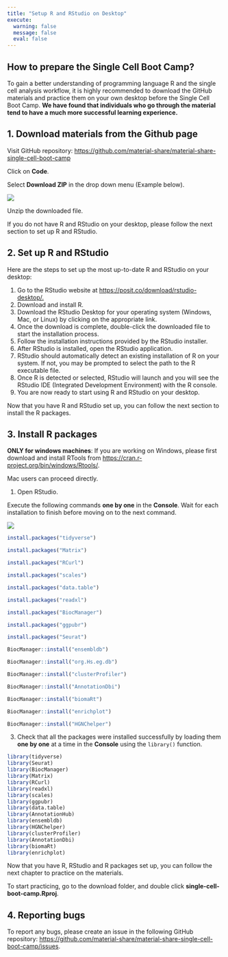 ```yaml
---
title: "Setup R and RStudio on Desktop"
execute:
  warning: false
  message: false
  eval: false
---
```


## How to prepare the Single Cell Boot Camp?

To gain a better understanding of programming language R and the single cell analysis workflow, it is highly recommended to download the GitHub materials and practice them on your own desktop before the Single Cell Boot Camp. **We have found that individuals who go through the material tend to have a much more successful learning experience.**

## 1. Download materials from the Github page

Visit GitHub repository: <https://github.com/material-share/material-share-single-cell-boot-camp>

Click on **Code**.

Select **Download ZIP** in the drop down menu (Example below).

![](figures/setup_1.png)

Unzip the downloaded file.

If you do not have R and RStudio on your desktop, please follow the next section to set up R and RStudio.

## 2. Set up R and RStudio

Here are the steps to set up the most up-to-date R and RStudio on your desktop:

1.  Go to the RStudio website at <https://posit.co/download/rstudio-desktop/.>
2.  Download and install R.
3.  Download the RStudio Desktop for your operating system (Windows, Mac, or Linux) by clicking on the appropriate link.
4.  Once the download is complete, double-click the downloaded file to start the installation process.
5.  Follow the installation instructions provided by the RStudio installer.
6.  After RStudio is installed, open the RStudio application.
7.  RStudio should automatically detect an existing installation of R on your system. If not, you may be prompted to select the path to the R executable file.
8.  Once R is detected or selected, RStudio will launch and you will see the RStudio IDE (Integrated Development Environment) with the R console.
9.  You are now ready to start using R and RStudio on your desktop.

Now that you have R and RStudio set up, you can follow the next section to install the R packages.

## 3. Install R packages

**ONLY for windows machines**: If you are working on Windows, please first download and install RTools from <https://cran.r-project.org/bin/windows/Rtools/>.

Mac users can proceed directly.

1.  Open RStudio.

Execute the following commands **one by one** in the **Console**. Wait for each installation to finish before moving on to the next command.

![](figures/00_console.png)

```r
install.packages("tidyverse")

install.packages("Matrix")

install.packages("RCurl")

install.packages("scales")

install.packages("data.table")

install.packages("readxl")

install.packages("BiocManager")

install.packages("ggpubr")

install.packages("Seurat")

BiocManager::install("ensembldb")

BiocManager::install("org.Hs.eg.db")

BiocManager::install("clusterProfiler")

BiocManager::install("AnnotationDbi")

BiocManager::install("biomaRt")

BiocManager::install("enrichplot")

BiocManager::install("HGNChelper")
```

3.  Check that all the packages were installed successfully by loading them **one by one** at a time in the **Console** using the `library()` function.

```r
library(tidyverse)
library(Seurat)
library(BiocManager)
library(Matrix)
library(RCurl)
library(readxl)
library(scales)
library(ggpubr)
library(data.table)
library(AnnotationHub)
library(ensembldb)
library(HGNChelper)
library(clusterProfiler)
library(AnnotationDbi)
library(biomaRt)
library(enrichplot)
```

Now that you have R, RStudio and R packages set up, you can follow the next chapter to practice on the materials.

To start practicing, go to the download folder, and double click **single-cell-boot-camp.Rproj**.

## 4. Reporting bugs

To report any bugs, please create an issue in the following GitHub repository: <https://github.com/material-share/material-share-single-cell-boot-camp/issues>.
